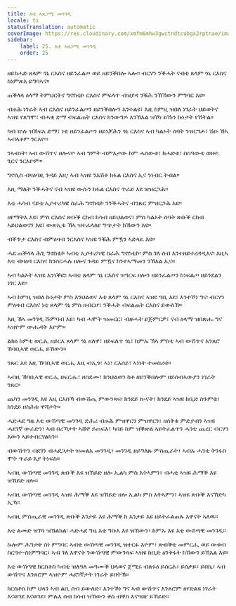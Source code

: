 ```yaml
---
title: እቲ ኣጸጋሚ መንገዲ
locale: ti
statusTranslation: automatic
coverImage: https://res.cloudinary.com/xmfm6mhw3gwctndtcubgx2rptnae/image/upload/v1741354419/small_cover_la_gran_rebelion_28716e29d2.webp
sidebar:
    label: 25. እቲ ኣጸጋሚ መንገዲ
    order: 25
---
```

ዘይከሓድ ጸላም ጎኒ ርእስና ዘይንፈልጦ ወይ ዘይንቕበሎ ኣሎ። ብርሃን ንቕሓት ናብቲ ጸላም ጎኒ ርእስና ከነምጽእ ይግባኣና።

ጠቕላላ ዕላማ ትምህርትና ግኖስቲኮ ርእስና ምፍላጥ ብዝያዳ ንቑሕ ንኽኸውን ምግባር እዩ።

ብዙሕ ነገራት ኣብ ርእስና ዘይንፈልጦን ዘይንቕበሎን እንተልዩ፣ እዚ ከምዚ ዝበለ ነገራት ህይወትና ኣዝዩ የጸግሞ፣ ብሓቂ ድማ ብፍልጠት ርእስና ክንውግዶ እንኽእል ዝኾነ ይኹን ኩነታት የኸትል።

ካብ ኵሉ ዝኸፍአ ድማ፣ ነቲ ዘይንፈልጦን ዘይነቓሕን ጎኒ ርእስና ኣብ ካልኦት ሰባት ንዝርግሖ፣ ሽዑ ኸኣ ኣብኣቶም ንርእዮ።

ንኣብነት፡ ኣብ ውሽጥና ዘሎናዮ ኣብ ግምት ብምእታው ከም ሓሰውቲ፣ ከሓድቲ፣ ስስዓውቲ ወዘተ. ጌርና ንርእዮም።

ግኖሲስ ብዛዕባዚ ጉዳይ እዚ፡ ኣብ ኣዝዩ ንእሽቶ ክፋል ርእስና ኢና ንነብር ትብል።

እዚ ማለት ንቕሓትና ናብ ኣዝዩ ውሱን ክፋል ርእስና ጥራይ እዩ ዝዝርጋሕ።

እቲ ሓሳብ ናይቲ ኢሶተሪካዊ ስራሕ ግኖስቲኮ ንንቕሓትና ብንጹር ምዝርጋሕ እዩ።

ዘየማትእ እዩ፣ ምስ ርእስና ጽቡቕ ርክብ ክሳብ ዘይህልወና፣ ምስ ካልኦት ሰባት ጽቡቕ ርክብ ኣይህልወናን እዩ፣ ውጽኢቱ ኸኣ ዝተፈላለየ ግጭታት ክኸውን እዩ።

ብቐጥታ ርእስና ብምዕዛብ ንርእስና ኣዝዩ ንቑሕ ምዃን ኣድላዪ እዩ።

ሓደ ጠቕላላ ሕጊ ግኖስቲኮ ኣብቲ ኢሶተሪካዊ ስራሕ ግኖስቲኮ፡ ምስ ገለ ሰብ እንተዘይተረዳዲእና፡ እዚኣ እቲ ብዛዕባ ርእስና ክንሰርሓሉ ዘሎና ጉዳይ ምዃና ክንተኣማመን ንኽእል ኢና።

ኣብ ካልኦት ኣዝዩ እንነቕፎ፡ ኣብቲ ጸላም ጎኒ ርእስና ዝዓርፍ ዘሎን ዘይንፈልጦን ከነፍልጦ ዘይንደልን ነገር እዩ።

ኣብ ከምዚ ዝበለ ኩነታት ምስ እንህልወና እቲ ጸላም ጎኒ ርእስና ኣዝዩ ዓቢ እዩ፣ እንተኾነ ግና፡ ብርሃን ምዕዛብ ርእስና ነቲ ጸላም ጎኒ ምስ ዘብርሆ፣ ንቕሓት ብፍልጠት ርእስና ይውስኽ።

እዚ ኸኣ መንገዲ ሹምባብ እዩ፣ ካብ ሓሞት ዝመርር፣ ብዙሓት ይጅምርዎ፣ ናብ ዕላማ ዝበጽሑ ግና ኣዝዮም ውሑዳት እዮም።

ልክዕ ከምቲ ወርሒ ዘይርአ ጸላም ጎኒ ዘለዋ፣ ዘይፍለጥ ጎኒ፣ ከምኡ ኸኣ ምስቲ ኣብ ውሽጥና እንጸሮ ኸባቢኣዊ ወርሒ ይኸውን።

ንጹር እዩ እዚ ኸባቢኣዊ ወርሒ እዚ ብኢጎ፣ ኣነ፣ ርእሰይ፣ ኣነነት ተመስሪቱ።

ኣብዚ ኸባቢኣዊ ወርሒ ዘፍርሑ፣ ዘስደሙ፣ ክንህልወን ከቶ ዘይንቕበሎም ዘይሰብኣውያን ነገራት ንጸር።

ጨካን መንገዲ እዩ እዚ ርእስኻ ብውሽጢ ምውንጻፍ፡ ክንደይ ኲናት፣ ክንደይ ኣዝዩ ከቢድ ስጉምቲ፣ ክንደይ ዘስሕቱ ዋሻታት።

ሓድሓደ ግዜ እቲ ውሽጣዊ መንገዲ ድሕሪ ብዙሕ ምዝዋርን ምዝዋርን፣ ዘሰቅቁ ምድያብን ኣዝዩ ሓደገኛ ውራድን፣ ኣብ በረኻታት ኣሸዋ ይጠፍእ፣ ካበይ ከም ዝቕጽል ኣይትፈልጥን ሓንቲ ጨረር ብርሃን እውን ኣይተብርሃልካን።

ብውሽጥን ብደገን ብሓደጋታት ዝመልአ መንገዲ፣ መንገዲ ዘይግለጹ ምስጢራት፣ ኣብኡ ሓንቲ ትንፋስ ሞት ጥራይ እያ ትነፍስ።

ኣብዚ ውሽጣዊ መንገዲ ጽቡቕ እዩ ዝኸይድ ዘሎ ኢልካ ምስ እትኣምን፣ ብሓቂ ኣዝዩ ሕማቕ እዩ ዝኸይድ ዘሎ።

ኣብዚ ውሽጣዊ መንገዲ ኣዝዩ ሕማቕ እዩ ዝኸይድ ዘሎ ኢልካ ምስ እትኣምን፣ ኣዝዩ ጽቡቕ እናኸድካ ኢኻ።

ኣብዚ ምስጢራዊ መንገዲ ጽቡቕ እንታይ እዩ ሕማቕ ከ እንታይ እዩ ዘይትፈልጠሉ እዋናት ኣለዉ።

እቲ ልሙድ ዝኾነ ዝኽልክል፡ ሓድሓደ ግዜ እቲ ግቡእ እዩ ዝኸውን፣ ከምኡ እዩ እቲ ውሽጣዊ መንገዲ።

ኩሎም ሕግታት ስነ ምግባር ኣብቲ ውሽጣዊ መንገዲ ዝተርፉ እዮም፣ ጽብቕቲ መምርሒ ወይ ውቁብ ስርዓተ-ስነምግባር፣ ኣብ ገለ እዋናት ንውሽጣዊ ምውንጻፍ ኣዝዩ ከቢድ ዕንቅፋት ክኸውን ይኽእል እዩ።

እቲ ውሽጣዊ ክርስቶስ ካብቲ ዝለዓለ መዓሙቕ ህላወና ጀሚሩ ብጽኑዕ ይሰርሕ፣ ይሰቃይ፣ ይበኪ፣ ኣብ ውሽጥና እንጸሮም ኣዝዮም ሓደገኛታት ነገራት ይበትኽ።

ክርስቶስ ከም ህጻን ኣብ ልቢ ሰብ ይውለድ፣ እንተኾነ ግና ኣብ ውሽጥና እንጸሮም ዘየድልዩ ነገራት እናወገደ እናወገደ፣ ምሉእ ሰብ ክሳብ ዝኸውን ቀስ ብቐስ እናዓበየ ይኸይድ።

